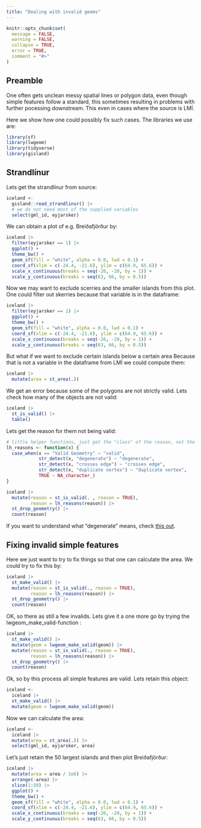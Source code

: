 ```yaml
---
title: "Dealing with invalid geoms"
---
```


```r
knitr::opts_chunk$set(
  message = FALSE, 
  warning = FALSE,
  collapse = TRUE,
  error = TRUE,
  comment = "#>"
)
```

## Preamble

One often gets unclean messy spatial lines or polygon data, even though simple features follow a standard, this sometimes resulting in problems with further pocessing downstream. This even in cases where the source is LMÍ.

Here we show how one could possibly fix such cases. The libraries we use are:

```r
library(sf)
library(lwgeom)
library(tidyverse)
library(gisland)
```

## Strandlínur

Lets get the strandlínur from source:

```r
iceland <- 
  gisland::read_strandlinur() |> 
  # we do not need most of the supplied variables
  select(gml_id, eyjarsker)
```

We can obtain a plot of e.g. Breiðafjörður by:

```r
iceland |> 
  filter(eyjarsker == 1) |> 
  ggplot() +
  theme_bw() +
  geom_sf(fill = "white", alpha = 0.0, lwd = 0.1) +
  coord_sf(xlim = c(-24.4, -21.6), ylim = c(64.9, 65.6)) +
  scale_x_continuous(breaks = seq(-26, -20, by = 1)) +
  scale_y_continuous(breaks = seq(63, 66, by = 0.5))
```

Now we may want to exclude scerries and the smaller islands from this plot. One could filter out skerries because that variable is in the dataframe:

```r
iceland |> 
  filter(eyjarsker == 1) |> 
  ggplot() +
  theme_bw() +
  geom_sf(fill = "white", alpha = 0.0, lwd = 0.1) +
  coord_sf(xlim = c(-24.4, -21.6), ylim = c(64.9, 65.6)) +
  scale_x_continuous(breaks = seq(-26, -20, by = 1)) +
  scale_y_continuous(breaks = seq(63, 66, by = 0.5))
```

But what if we want to exclude certain islands below a certain area Because that is not a variable in the dataframe from LMÍ we could compute them:

```r
iceland |> 
  mutate(area = st_area(.))
```

We get an error because some of the polygons are not strictly valid. Lets check how many of the objects are not valid:

```r
iceland |> 
  st_is_valid() |> 
  table()
```

Lets get the reason for them not being valid:

```r
# little helper functions, just get the "class" of the reason, not the details
lh_reasons <- function(x) {
  case_when(x == "Valid Geometry" ~ "valid",
            str_detect(x, "degenerate") ~ "degenerate",
            str_detect(x, "crosses edge") ~ "crosses edge",
            str_detect(x, "duplicate vertex") ~ "duplicate vertex",
            TRUE ~ NA_character_)
}

iceland |> 
  mutate(reason = st_is_valid(. , reason = TRUE),
         reason = lh_reasons(reason)) |> 
  st_drop_geometry() |> 
  count(reason)
```

If you want to understand what "degenerate" means, check [this out](https://cs.stackexchange.com/questions/12521/what-are-degenerate-polygons).

## Fixing invalid simple features

Here we just want to try to fix things so that one can calculate the area. We could try to fix this by:

```r
iceland |> 
  st_make_valid() |> 
  mutate(reason = st_is_valid(., reason = TRUE),
         reason = lh_reasons(reason)) |> 
  st_drop_geometry() |> 
  count(reason)
```

OK, so there as still a few invalids. Lets give it a one more go by trying the lwgeom_make_valid-function :

```r
iceland |> 
  st_make_valid() |> 
  mutate(geom = lwgeom_make_valid(geom)) |> 
  mutate(reason = st_is_valid(., reason = TRUE),
         reason = lh_reasons(reason)) |> 
  st_drop_geometry() |> 
  count(reason)
```

Ok, so by this process all simple features are valid. Lets retain this object:

```r
iceland <- 
  iceland |>
  st_make_valid() |> 
  mutate(geom = lwgeom_make_valid(geom))
```

Now we can calculate the area:

```r
iceland <- 
  iceland |> 
  mutate(area = st_area(.)) |> 
  select(gml_id, eyjarsker, area)
```

Let's just retain the 50 largest islands and then plot Breiðafjörður:

```r
iceland |> 
  mutate(area = area / 1e6) |> 
  arrange(-area) |> 
  slice(1:50) |> 
  ggplot() +
  theme_bw() +
  geom_sf(fill = "white", alpha = 0.0, lwd = 0.1) +
  coord_sf(xlim = c(-24.4, -21.6), ylim = c(64.9, 65.6)) +
  scale_x_continuous(breaks = seq(-26, -20, by = 1)) +
  scale_y_continuous(breaks = seq(63, 66, by = 0.5))
```

